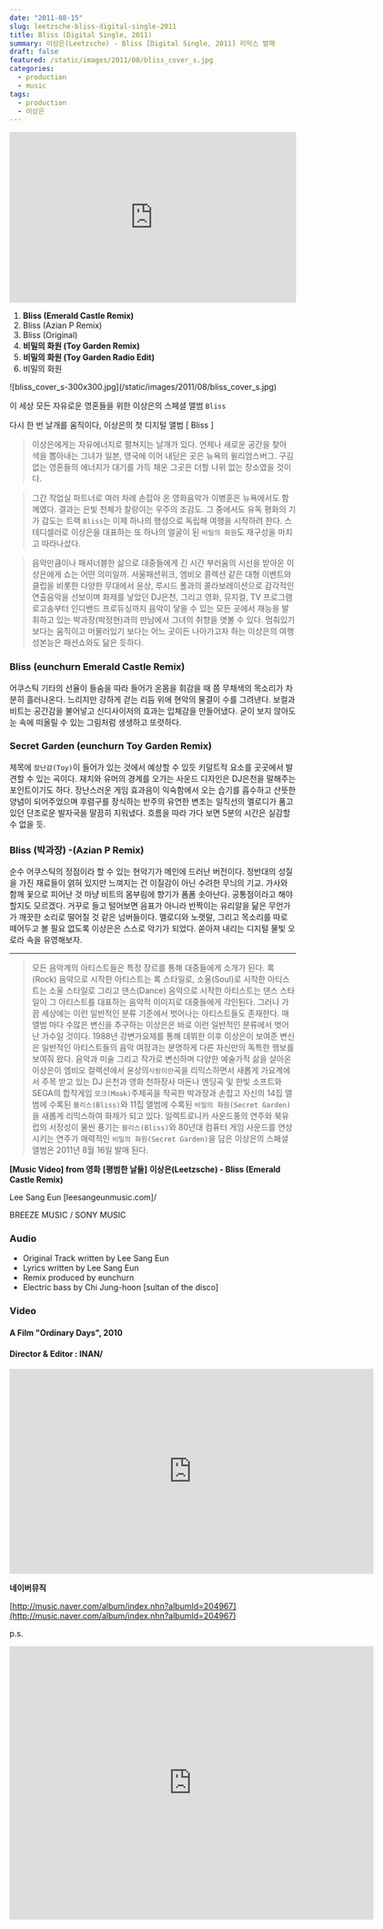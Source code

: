 ```yaml
---
date: "2011-08-15"
slug: leetzsche-bliss-digital-single-2011
title: Bliss (Digital Single, 2011)
summary: 이상은(Leetzsche) - Bliss [Digital Single, 2011] 리믹스 발매
draft: false
featured: /static/images/2011/08/bliss_cover_s.jpg
categories: 
  - production
  - music
tags:
  - production
  - 이상은
---
```


<iframe
  width="100%"
  height="300"
  scrolling="no"
  frameBorder="no"
  allow="autoplay"
  src="https://w.soundcloud.com/player/?url=https%3A//api.soundcloud.com/tracks/20577628&amp;color=%23ff5500&amp;auto_play=false&amp;hide_related=false&amp;show_comments=true&amp;show_user=true&amp;show_reposts=false&amp;show_teaser=true&amp;visual=true"
></iframe>

1.  **Bliss (Emerald Castle Remix)**
2.  Bliss (Azian P Remix)
3.  Bliss (Original)
4.  **비밀의 화원 (Toy Garden Remix)**
5.  **비밀의 화원 (Toy Garden Radio Edit)**
6.  비밀의 화원

<div className="container flex justify-center">
![bliss_cover_s-300x300.jpg](/static/images/2011/08/bliss_cover_s.jpg)
</div>

이 세상 모든 자유로운 영혼들을 위한 이상은의 스페셜 앨범 `Bliss`

다시 한 번 날개를 움직이다, 이상은의 첫 디지털 앨범 [ Bliss ]

> 이상은에게는 자유에너지로 펼쳐지는 날개가 있다. 언제나 새로운 공간을 찾아 색을 뽑아내는 그녀가 일본, 영국에 이어 내딛은 곳은 뉴욕의 윌리엄스버그. 구김 없는 영혼들의 에너지가 대기를 가득 채운 그곳은 더할 나위 없는 장소였을 것이다.

> 그간 작업실 파트너로 여러 차례 손잡아 온 영화음악가 이병훈은 뉴욕에서도 함께였다.
> 결과는 은빛 천체가 찰랑이는 우주의 조감도. 그 중에서도 유독 평화의 기가 감도는 트랙 `Bliss`는 이제 하나의 행성으로 독립해 여행을 시작하려 한다. 스테디셀러로 이상은을 대표하는 또 하나의 얼굴이 된 `비밀의 화원`도 재구성을 마치고 따라나섰다.

> 음악만큼이나 패셔너블한 삶으로 대중들에게 긴 시간 부러움의 시선을 받아온 이상은에게 쇼는 어떤 의미일까. 서울패션위크, 엠비오 콜렉션 같은 대형 이벤트와 클럽을 비롯한 다양한 무대에서 윤상, 루시드 폴과의 콜라보레이션으로 감각적인 연출음악을 선보이며 화제를 낳았던 DJ은천, 그리고 영화, 뮤지컬, TV 프로그램 로고송부터 인디밴드 프로듀싱까지 음악이 닿을 수 있는 모든 곳에서 재능을 발휘하고 있는 박과장(박정현)과의 만남에서 그녀의 취향을 엿볼 수 있다.
> 멈춰있기보다는 움직이고 머물러있기 보다는 어느 곳이든 나아가고자 하는 이상은의 여행성본능은 패션쇼와도 닮은 듯하다.

### Bliss (eunchurn Emerald Castle Remix)

어쿠스틱 기타의 선율이 들숨을 따라 들어가 온몸을 휘감을 때 쯤 무채색의 목소리가 차분히 흘러나온다. 느리지만 강하게 걷는 리듬 위에 현악의 물결이 수를 그려낸다. 보컬과 비트는 공간감을 불어넣고 신디사이저의 효과는 입체감을 만들어냈다. 굳이 보지 않아도 눈 속에 떠올릴 수 있는 그림처럼 생생하고 또렷하다.

### Secret Garden (eunchurn Toy Garden Remix)

제목에 `장난감(Toy)`이 들어가 있는 것에서 예상할 수 있듯 키덜트적 요소를 곳곳에서 발견할 수 있는 곡이다. 재치와 유머의 경계를 오가는 사운드 디자인은 DJ은천을 말해주는 포인트이기도 하다. 장난스러운 게임 효과음이 익숙함에서 오는 습기를 흡수하고 산뜻한 양념이 되어주었으며 후렴구를 장식하는 반주의 유연한 변조는 일직선의 멜로디가 품고 있던 단조로운 발자국을 말끔히 지워냈다. 흐름을 따라 가다 보면 5분의 시간은 실감할 수 없을 듯.

### Bliss (박과장) -(Azian P Remix)

순수 어쿠스틱의 정점이라 할 수 있는 현악기가 메인에 드러난 버전이다. 정반대의 성질을 가진 재료들이 얽혀 있지만 느껴지는 건 이질감이 아닌 수려한 무늬의 기교. 가사와 함께 꽃으로 피어난 것 마냥 비트의 몸부림에 향기가 폼폼 솟아난다. 공통점이라고 해야 할지도 모르겠다. 거꾸로 들고 털어보면 음표가 아니라 반짝이는 유리알을 닮은 무언가가 깨끗한 소리로 떨어질 것 같은 넘버들이다. 멜로디와 노랫말, 그리고 목소리를 따로 떼어두고 볼 필요 없도록 이상은은 스스로 악기가 되었다. 쏟아져 내리는 디지털 물빛 오로라 속을 유영해보자.

---

> 모든 음악계의 아티스트들은 특정 장르를 통해 대중들에게 소개가 된다.
> 록(Rock) 음악으로 시작한 아티스트는 록 스타일로, 소울(Soul)로 시작한 아티스트는 소울 스타일로 그리고 댄스(Dance) 음악으로 시작한 아티스트는 댄스 스타일이 그 아티스트를 대표하는 음악적 이미지로 대중들에게 각인된다.
> 그러나 가끔 세상에는 이런 일반적인 분류 기준에서 벗어나는 아티스트들도 존재한다.
> 매 앨범 마다 수많은 변신을 추구하는 이상은은 바로 이런 일반적인 분류에서 벗어난 가수일 것이다. 1988년 강변가요제를 통해 데뷔한 이후 이상은이 보여준 변신은 일반적인 아티스트들의 음악 여정과는 분명하게 다른 자신만의 독특한 행보를 보여줘 왔다.
> 음악과 미술 그리고 작가로 변신하며 다양한 예술가적 삶을 살아온 이상은이 엠비오 컬렉션에서 윤상의`사랑이란`곡을 리믹스하면서 새롭게 가요계에서 주목 받고 있는 DJ 은천과 영화 천하장사 마돈나 엔딩곡 및 한빛 소프트와 SEGA의 합작게임 `모크(Moak)`주제곡을 작곡한 박과장과 손잡고 자신의 14집 앨범에 수록된 `블리스(Bliss)`와 11집 앨범에 수록된 `비밀의 화원(Secret Garden)`을 새롭게 리믹스하여 화제가 되고 있다.
> 일렉트로니카 사운드풍의 연주와 북유럽의 서정성이 물씬 풍기는 `블리스(Bliss)`와 80년대 컴퓨터 게임 사운드를 연상 시키는 연주가 매력적인 `비밀의 화원(Secret Garden)`을 담은 이상은의 스페셜 앨범은 2011년 8월 16일 발매 된다.

**[Music Video] from 영화** **[평범한 날들]**
**이상은(Leetzsche) - Bliss (Emerald Castle Remix)**

Lee Sang Eun [leesangeunmusic.com]/

BREEZE MUSIC / SONY MUSIC

### Audio

- Original Track written by Lee Sang Eun
- Lyrics written by Lee Sang Eun
- Remix produced by eunchurn
- Electric bass by Chi Jung-hoon [sultan of the disco]

### Video

#### A Film "Ordinary Days", 2010

#### Director & Editor : INAN/

<div className="container flex justify-center">
  <iframe
    src="https://player.vimeo.com/video/28105689"
    width="640"
    height="360"
    frameBorder="0"
    webkitallowfullscreen="true"
    mozallowfullscreen="true"
    allowFullScreen
  ></iframe>
</div>

**네이버뮤직**

[http://music.naver.com/album/index.nhn?albumId=204967](http://music.naver.com/album/index.nhn?albumId=204967)

p.s.

<div className="container flex justify-center">
  <iframe
    src="https://player.vimeo.com/video/29243111"
    width="640"
    height="480"
    frameBorder="0"
    webkitallowfullscreen="true"
    mozallowfullscreen="true"
    allowFullScreen
  ></iframe>
</div>

